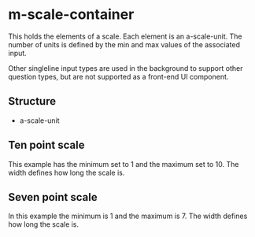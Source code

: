 
<Meta of={ScaleContainerStories} title="Molecules/Scale" />

# m-scale-container
This holds the elements of a scale.  Each element is an a-scale-unit.  The number of units is defined by the min and max values of the associated input.

Other singleline input types are used in the background to support other question types, but are not supported as a front-end UI component.

## Structure
- a-scale-unit

## Ten point scale 
This example has the minimum set to 1 and the maximum set to 10.  The width defines how long the scale is.
<Canvas of={ScaleContainerStories.TenContainer} />
<Controls of={ScaleContainerStories.TenContainer} />

## Seven point scale 
In this example the minimum is 1 and the maximum is 7.  The width defines how long the scale is.
<Canvas of={ScaleContainerStories.SevenContainer} />
<Controls of={ScaleContainerStories.SevenContainer} />
